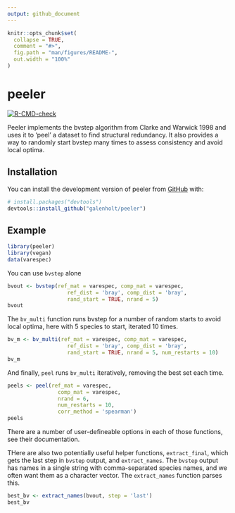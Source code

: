 ```yaml
---
output: github_document
---
```


<!-- README.md is generated from README.Rmd. Please edit that file -->

```r
knitr::opts_chunk$set(
  collapse = TRUE,
  comment = "#>",
  fig.path = "man/figures/README-",
  out.width = "100%"
)
```

# peeler

<!-- badges: start -->
[![R-CMD-check](https://github.com/galenholt/peeler/actions/workflows/R-CMD-check.yaml/badge.svg)](https://github.com/galenholt/peeler/actions/workflows/R-CMD-check.yaml)
<!-- badges: end -->

Peeler implements the bvstep algorithm from Clarke and Warwick 1998 and uses it to 'peel' a dataset to find structural redundancy. It also provides a way to randomly start bvstep many times to assess consistency and avoid local optima.

## Installation

You can install the development version of peeler from [GitHub](https://github.com/) with:

``` r
# install.packages("devtools")
devtools::install_github("galenholt/peeler")
```

## Example



```r
library(peeler)
library(vegan)
data(varespec)
```

You can use `bvstep` alone

```r
bvout <- bvstep(ref_mat = varespec, comp_mat = varespec,
                   ref_dist = 'bray', comp_dist = 'bray',
                   rand_start = TRUE, nrand = 5)
bvout
```

The `bv_multi` function runs bvstep for a number of random starts to avoid local optima, here with 5 species to start, iterated 10 times.

```r
bv_m <- bv_multi(ref_mat = varespec, comp_mat = varespec,
                   ref_dist = 'bray', comp_dist = 'bray',
                   rand_start = TRUE, nrand = 5, num_restarts = 10)
bv_m
```

And finally, `peel` runs `bv_multi` iteratively, removing the best set each time.
```r
peels <- peel(ref_mat = varespec,
                comp_mat = varespec,
                nrand = 6,
                num_restarts = 10,
                corr_method = 'spearman')
peels
```

There are a number of user-defineable options in each of those functions, see their documentation.

THere are also two potentially useful helper functions, `extract_final`, which gets the last step in `bvstep` output, and `extract_names`. The `bvstep` output has names in a single string with comma-separated species names, and we often want them as a character vector. The `extract_names` function parses this.

```r
best_bv <- extract_names(bvout, step = 'last')
best_bv
```



